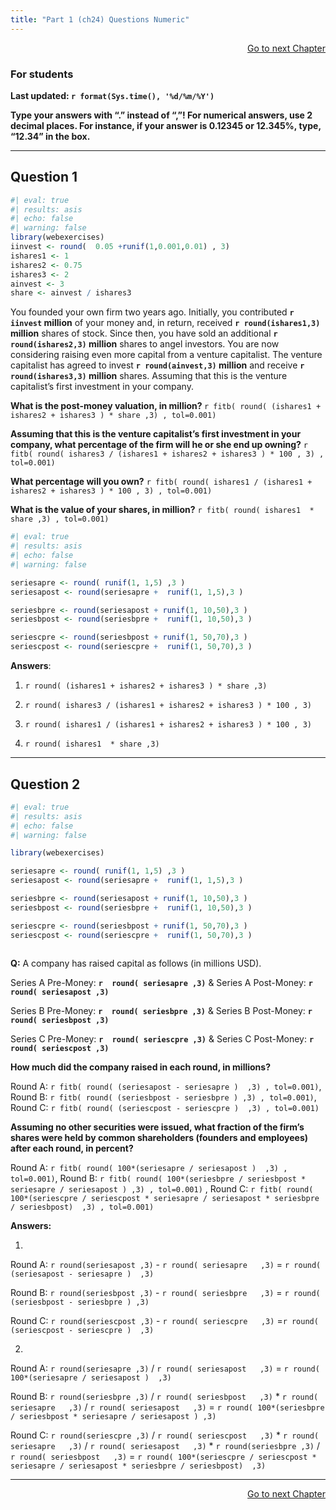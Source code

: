 ```yaml
---
title: "Part 1 (ch24) Questions Numeric"
---
```



::: {style="text-align: right"}
[Go to next Chapter](p2num.qmd){.btn .btn-primary .btn role="button" data-toggle="tool}
:::



::: {.callout-note}
### For students

**Last updated: `r format(Sys.time(), '%d/%m/%Y')`  **

**Type your answers with "." instead of ","! For numerical answers, use 2 decimal places. For instance, if your answer is 0.12345 or 12.345%, type, "12.34" in the box.**

:::


___

## Question 1

```r
#| eval: true
#| results: asis
#| echo: false
#| warning: false
library(webexercises)
iinvest <- round(  0.05 +runif(1,0.001,0.01) , 3)
ishares1 <- 1
ishares2 <- 0.75
ishares3 <- 2
ainvest <- 3
share <- ainvest / ishares3
```

You founded your own firm two years ago. Initially, you contributed **`r iinvest` million**  of your money and, in return, received **`r round(ishares1,3)` million** shares of stock. Since then, you have sold an additional **`r round(ishares2,3)` million** shares to angel investors. You are now considering raising even more capital from a venture capitalist. The venture capitalist has agreed to invest **`r round(ainvest,3)` million**  and receive **`r round(ishares3,3)` million** shares. Assuming that this is the venture capitalist’s first investment in your company. 

**What is the post-money valuation, in million? ** `r fitb( round( (ishares1 + ishares2 + ishares3 ) * share ,3) , tol=0.001)`

**Assuming that this is the venture capitalist’s first investment in your company, what percentage of the firm will he or she end up owning?**  `r fitb( round( ishares3 / (ishares1 + ishares2 + ishares3 ) * 100 , 3) , tol=0.001)`

**What percentage will you own?**  `r fitb( round( ishares1 / (ishares1 + ishares2 + ishares3 ) * 100 , 3) , tol=0.001)`

**What is the value of your shares, in million?**  `r fitb( round( ishares1  * share ,3) , tol=0.001)`


```r
#| eval: true
#| results: asis
#| echo: false
#| warning: false

seriesapre <- round( runif(1, 1,5) ,3 )
seriesapost <- round(seriesapre +  runif(1, 1,5),3 )

seriesbpre <- round(seriesapost + runif(1, 10,50),3 )
seriesbpost <- round(seriesbpre +  runif(1, 10,50),3 )

seriescpre <- round(seriesbpost + runif(1, 50,70),3 )
seriescpost <- round(seriescpre +  runif(1, 50,70),3 )

```




**Answers**:


1) `r round( (ishares1 + ishares2 + ishares3 ) * share ,3) `

2) `r round( ishares3 / (ishares1 + ishares2 + ishares3 ) * 100 , 3) `

3) `r round( ishares1 / (ishares1 + ishares2 + ishares3 ) * 100 , 3) `

4) `r round( ishares1  * share ,3) `



___



## Question 2



```r
#| eval: true
#| results: asis
#| echo: false
#| warning: false

library(webexercises)

seriesapre <- round( runif(1, 1,5) ,3 )
seriesapost <- round(seriesapre +  runif(1, 1,5),3 )

seriesbpre <- round(seriesapost + runif(1, 10,50),3 )
seriesbpost <- round(seriesbpre +  runif(1, 10,50),3 )

seriescpre <- round(seriesbpost + runif(1, 50,70),3 )
seriescpost <- round(seriescpre +  runif(1, 50,70),3 )



```



**Q:** A company has raised capital as follows (in millions USD). 

\item Series A Pre-Money: **`r  round( seriesapre ,3) `** & Series A Post-Money: **`r  round( seriesapost ,3) `**

\item Series B Pre-Money: **`r  round( seriesbpre ,3) `** & Series B Post-Money: **`r  round( seriesbpost ,3) `**

\item Series C Pre-Money: **`r  round( seriescpre ,3) `** & Series C Post-Money: **`r  round( seriescpost ,3) `**

**How much did the company raised in each round, in millions?**

Round A: `r fitb( round( (seriesapost - seriesapre )  ,3) , tol=0.001)`, Round B: `r fitb( round( (seriesbpost - seriesbpre ) ,3) , tol=0.001)`, Round C: `r fitb( round( (seriescpost - seriescpre )  ,3) , tol=0.001)`



**Assuming no other securities were issued, what fraction of the firm’s shares were held by common shareholders (founders and employees) after each round, in percent?**

Round A: `r fitb( round( 100*(seriesapre / seriesapost )  ,3) , tol=0.001)`, Round B: `r fitb( round( 100*(seriesbpre / seriesbpost * seriesapre / seriesapost ) ,3) , tol=0.001)` , Round C: `r fitb( round( 100*(seriescpre / seriescpost * seriesapre / seriesapost * seriesbpre / seriesbpost)  ,3) , tol=0.001)`













**Answers:**

1) 

Round A: `r round(seriesapost ,3)` -  `r round( seriesapre   ,3) `  = `r round( (seriesapost - seriesapre )  ,3) `

Round B: `r round(seriesbpost ,3)` -  `r round( seriesbpre   ,3) `  = `r round( (seriesbpost - seriesbpre ) ,3) ` 

Round C: `r round(seriescpost ,3)` -  `r round( seriescpre   ,3) `  =`r round( (seriescpost - seriescpre )  ,3) `

2) 

Round A: `r round(seriesapre ,3)` /  `r round( seriesapost   ,3) `  = `r round( 100*(seriesapre / seriesapost )  ,3) `

Round B: `r round(seriesbpre ,3)` /  `r round( seriesbpost   ,3) ` *   `r round( seriesapre   ,3)` /  `r round( seriesapost   ,3)` = `r round( 100*(seriesbpre / seriesbpost * seriesapre / seriesapost ) ,3) ` 

Round C: `r round(seriescpre ,3)` /  `r round( seriescpost   ,3) ` *   `r round( seriesapre   ,3)` /  `r round( seriesapost   ,3)` * `r round(seriesbpre ,3)` /  `r round( seriesbpost   ,3) ` = `r round( 100*(seriescpre / seriescpost * seriesapre / seriesapost * seriesbpre / seriesbpost)  ,3) `



___



<script src="https://giscus.app/client.js"
        data-repo="henriquecastror/EF_permanent"
        data-repo-id="R_kgDOLMIejg"
        data-category="General"
        data-category-id="DIC_kwDOLMIejs4Cc1yS"
        data-mapping="number"
        data-term="2"
        data-reactions-enabled="1"
        data-emit-metadata="0"
        data-input-position="bottom"
        data-theme="light"
        data-lang="en"
        crossorigin="anonymous"
        async>
</script>

::: {style="text-align: right"}
[Go to next Chapter](p2num.qmd){.btn .btn-primary .btn role="button" data-toggle="tool}
:::
